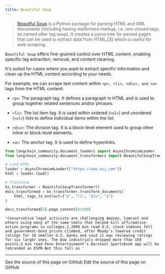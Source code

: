 ```yaml
---
title: Beautiful Soup
---
```


>[Beautiful Soup](https://www.crummy.com/software/BeautifulSoup/) is a Python package for parsing
> HTML and XML documents (including having malformed markup, i.e. non-closed tags, so named after tag soup).
> It creates a parse tree for parsed pages that can be used to extract data from HTML,[3] which
> is useful for web scraping.

`Beautiful Soup` offers fine-grained control over HTML content, enabling specific tag extraction, removal, and content cleaning.

It's suited for cases where you want to extract specific information and clean up the HTML content according to your needs.

For example, we can scrape text content within `<p>, <li>, <div>, and <a>` tags from the HTML content:

* `<p>`: The paragraph tag. It defines a paragraph in HTML and is used to group together related sentences and/or phrases.

* `<li>`: The list item tag. It is used within ordered (`<ol>`) and unordered (`<ul>`) lists to define individual items within the list.

* `<div>`: The division tag. It is a block-level element used to group other inline or block-level elements.

* `<a>`: The anchor tag. It is used to define hyperlinks.

```python
from langchain_community.document_loaders import AsyncChromiumLoader
from langchain_community.document_transformers import BeautifulSoupTransformer

# Load HTML
loader = AsyncChromiumLoader(["https://www.wsj.com"])
html = loader.load()
```

```python
# Transform
bs_transformer = BeautifulSoupTransformer()
docs_transformed = bs_transformer.transform_documents(
    html, tags_to_extract=["p", "li", "div", "a"]
)
```

```python
docs_transformed[0].page_content[0:500]
```

```output
'Conservative legal activists are challenging Amazon, Comcast and others using many of the same tools that helped kill affirmative-action programs in colleges.1,2099 min read U.S. stock indexes fell and government-bond prices climbed, after Moody’s lowered credit ratings for 10 smaller U.S. banks and said it was reviewing ratings for six larger ones. The Dow industrials dropped more than 150 points.3 min read Penn Entertainment’s Barstool Sportsbook app will be rebranded as ESPN Bet this fall as '
```

---

<CardGroup cols={2}>
  <Card title="View Source" icon="eye" href="https://github.com/langchain-ai/docs/blob/main/src/oss/python/integrations/document_transformers/beautiful_soup.mdx">
    See the source of this page on GitHub
  </Card>
  <Card title="Edit Source" icon="pen-to-square" href="https://github.com/langchain-ai/docs/edit/main/src/oss/python/integrations/document_transformers/beautiful_soup.mdx">
    Edit the source of this page on GitHub
  </Card>
</CardGroup>
